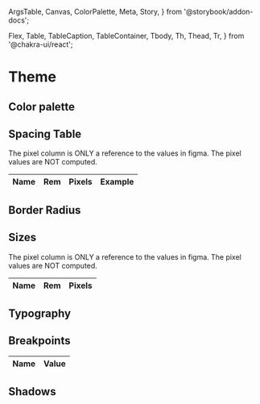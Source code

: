   ArgsTable,
  Canvas,
  ColorPalette,
  Meta,
  Story,
} from '@storybook/addon-docs';

  Flex,
  Table,
  TableCaption,
  TableContainer,
  Tbody,
  Th,
  Thead,
  Tr,
} from '@chakra-ui/react';


<Meta title="Theme" />

# Theme

## Color palette

<Canvas>
  <Story name="colors" args={{ theme: 'as24' }}>
    <ColorPalette>
      <ColorShowcase name="brand" />
      <ColorShowcase name="black" />
      <ColorShowcase name="white" />
      <ColorShowcase title="UI" name="blue" />
      <ColorShowcase title="UI" name="gray" />
      <ColorShowcase title="SEMANTIC" name="green" />
      <ColorShowcase title="SEMANTIC" name="orange" />
      <ColorShowcase title="SEMANTIC" name="red" />
    </ColorPalette>
  </Story>
</Canvas>

<ArgsTable story="colors" />

## Spacing Table

<Canvas>
  <Story name="space" args={{ theme: 'as24' }}>
    <TableContainer>
      <Table>
        <TableCaption>
          The pixel column is ONLY a reference to the values in figma. The pixel
          values are NOT computed.
        </TableCaption>
        <Thead>
          <Tr>
            <Th>Name</Th>
            <Th>Rem</Th>
            <Th>Pixels</Th>
            <Th>Example</Th>
          </Tr>
        </Thead>
        <Tbody>
          <SpaceShowcase name="xs" />
          <SpaceShowcase name="sm" />
          <SpaceShowcase name="md" />
          <SpaceShowcase name="lg" />
          <SpaceShowcase name="xl" />
          <SpaceShowcase name="2xl" />
          <SpaceShowcase name="3xl" />
          <SpaceShowcase name="4xl" />
        </Tbody>
      </Table>
    </TableContainer>
  </Story>
</Canvas>

## Border Radius

<Canvas>
  <Story name="borderRadius" args={{ theme: 'as24' }}>
    <Flex justify="space-between">
      <BorderRadiusShowcase name="none" />
      <BorderRadiusShowcase name="xs" />
      <BorderRadiusShowcase name="sm" />
      <BorderRadiusShowcase name="lg" />
      <BorderRadiusShowcase name="max" />
    </Flex>
  </Story>
</Canvas>

## Sizes

<Canvas>
  <Story name="sizes" args={{ theme: 'as24' }}>
    <TableContainer>
      <Table>
        <TableCaption>
          The pixel column is ONLY a reference to the values in figma. The pixel
          values are NOT computed.
        </TableCaption>
        <Thead>
          <Tr>
            <Th>Name</Th>
            <Th>Rem</Th>
            <Th>Pixels</Th>
          </Tr>
        </Thead>
        <Tbody>
          <SizeShowcase name="xs" />
          <SizeShowcase name="s" />
          <SizeShowcase name="md" />
          <SizeShowcase name="lg" />
          <SizeShowcase name="xl" />
        </Tbody>
      </Table>
    </TableContainer>
  </Story>
</Canvas>

## Typography

<Canvas>
  <Story name="typography" args={{ theme: 'as24' }}>
    <TypographyShowcase name="display1" />
    <TypographyShowcase name="display2" />
    <TypographyShowcase name="display3" />
    <TypographyShowcase name="display4" />
    <TypographyShowcase name="heading1" />
    <TypographyShowcase name="heading2" />
    <TypographyShowcase name="heading3" />
    <TypographyShowcase name="heading4" />
    <TypographyShowcase name="heading5" />
    <TypographyShowcase name="heading6" />
    <TypographyShowcase name="body-large" />
    <TypographyShowcase name="body" />
    <TypographyShowcase name="body-small" />
    <TypographyShowcase name="body-xs" />
  </Story>
</Canvas>

## Breakpoints

<Canvas>
  <Story name="breakpoints" args={{ theme: 'as24' }}>
    <TableContainer>
      <Table>
        <Thead>
          <Tr>
            <Th>Name</Th>
            <Th>Value</Th>
          </Tr>
        </Thead>
        <Tbody>
          <BreakpointShowcase name="xs" />
          <BreakpointShowcase name="sm" />
          <BreakpointShowcase name="md" />
          <BreakpointShowcase name="lg" />
          <BreakpointShowcase name="xl" />
        </Tbody>
      </Table>
    </TableContainer>
  </Story>
</Canvas>

## Shadows

<Canvas>
  <Story name="shadows" args={{ theme: 'as24' }}>
    <Flex>
      <ShadowShowcase name="none" />
      <ShadowShowcase name="xs" />
      <ShadowShowcase name="sm" />
      <ShadowShowcase name="md" />
      <ShadowShowcase name="lg" />
    </Flex>
  </Story>
</Canvas>
